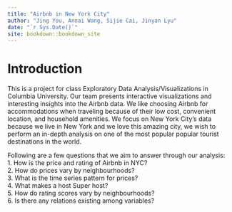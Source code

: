 ```yaml
--- 
title: "Airbnb in New York City"
author: "Jing You, Annai Wang, Sijie Cai, Jinyan Lyu"
date: "`r Sys.Date()`"
site: bookdown::bookdown_site
---
```


# Introduction

This is a project for class Exploratory Data Analysis/Visualizations in Columbia University. Our team presents interactive visualizations and interesting insights into the Airbnb data. We like choosing Airbnb for accommodations when traveling because of their low cost, convenient location, and household amenities. We focus on New York City’s data because we live in New York and we love this amazing city, we wish to perform an in-depth analysis on one of the most popular popular tourist destinations in the world.  
  
Following are a few questions that we aim to answer through our analysis:  
1. How is the price and rating of Airbnb in NYC?  
2. How do prices vary by neighbourhoods?  
3. What is the time series pattern for prices?  
4. What makes a host Super host?  
5. How do rating scores vary by neighbourhoods?  
6. Is there any relations existing among variables?   
  